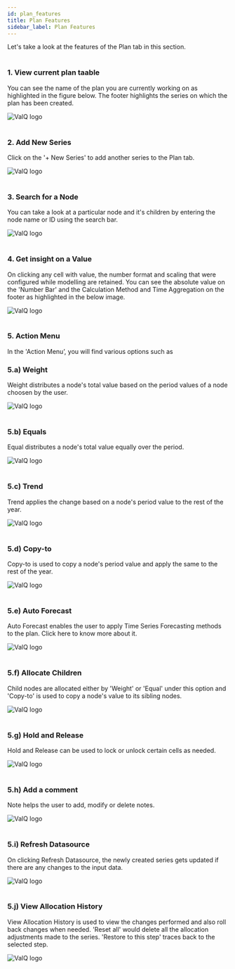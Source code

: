 ```yaml
---
id: plan_features
title: Plan Features
sidebar_label: Plan Features
---
```


<div style={{textAlign: 'justify'}}>
Let's take a look at the features of the Plan tab in this section. 
<br /> <br /> 

### 1. View current plan taable
You can see the name of the plan you are currently working on as highlighted in the figure below. The footer highlights the
series on which the plan has been created. 
</div>
<div style={{textAlign: 'center'}}>
  <Zoom>
<img alt="ValQ logo" src={useBaseUrl('/doc-images/plan/plan5.png')} />
  </Zoom>
</div> <br />
<div style={{textAlign: 'justify'}}>

### 2. Add New Series
Click on the '+ New Series' to add another series to the Plan tab.
</div>
<div style={{textAlign: 'center'}}>
  <Zoom>
<img alt="ValQ logo" src={useBaseUrl('/doc-images/plan/plan18.png')} />
  </Zoom>
</div> <br />
<div style={{textAlign: 'justify'}}>

### 3. Search for a Node
You can take a look at a particular node and it's children by entering the node name or ID  using the search bar. 
</div>
<div style={{textAlign: 'center'}}>
  <Zoom>
<img alt="ValQ logo" src={useBaseUrl('/doc-images/plan/plan6.png')} />
  </Zoom>
</div> <br />
<div style={{textAlign: 'justify'}}>

### 4. Get insight on a Value
On clicking any cell with value, the number format and scaling that were configured while modelling are retained. 
You can see the absolute value on the 'Number Bar' and the Calculation
Method and Time Aggregation on the footer as highlighted in the below image. 
</div>
<div style={{textAlign: 'center'}}>
  <Zoom>
<img alt="ValQ logo" src={useBaseUrl('/doc-images/plan/plan17.png')} />
  </Zoom>
</div>

<div style={{textAlign: 'justify'}}> <br />

### 5. Action Menu 

In the 'Action Menu’, you will find various options such as <br />

### 5.a) Weight

Weight distributes a node's total value based on the period values of a node choosen by the user.
</div>
<div style={{textAlign: 'center'}}>
  <Zoom>
<img alt="ValQ logo" src={useBaseUrl('/doc-images/plan/plan7.png')} />
  </Zoom>
</div>

<div style={{textAlign: 'justify'}}> <br />

### 5.b) Equals

Equal distributes a node's total value equally over the period.
</div>
<div style={{textAlign: 'center'}}>
  <Zoom>
<img alt="ValQ logo" src={useBaseUrl('/doc-images/plan/plan8.png')} />
  </Zoom>
</div>

<div style={{textAlign: 'justify'}}> <br />

### 5.c) Trend

Trend applies the change based on a node's period value to the rest of the year.
</div> 
<div style={{textAlign: 'center'}}>
  <Zoom>
<img alt="ValQ logo" src={useBaseUrl('/doc-images/plan/plan9.png')} />
  </Zoom>
</div>

<div style={{textAlign: 'justify'}}> <br />

### 5.d) Copy-to

Copy-to is used to copy a node's period value and apply the same to the rest of the year.
</div>
<div style={{textAlign: 'center'}}>
  <Zoom>
<img alt="ValQ logo" src={useBaseUrl('/doc-images/plan/plan10.png')} />
  </Zoom>
</div>

<div style={{textAlign: 'justify'}}> <br />

### 5.e) Auto Forecast

Auto Forecast enables the user to apply Time Series Forecasting methods to the plan. Click here to know more about it. 
</div>
<div style={{textAlign: 'center'}}>
  <Zoom>
<img alt="ValQ logo" src={useBaseUrl('/doc-images/plan/plan11.png')} />
  </Zoom>
</div>

<div style={{textAlign: 'justify'}}> <br />

### 5.f) Allocate Children

Child nodes are allocated either by 'Weight' or 'Equal' under this 
option and 'Copy-to' is used to copy a node's value to its sibling nodes.
</div>
<div style={{textAlign: 'center'}}>
  <Zoom>
<img alt="ValQ logo" src={useBaseUrl('/doc-images/plan/plan12.png')} />
  </Zoom>
</div>

<div style={{textAlign: 'justify'}}> <br />

### 5.g) Hold and Release
Hold and Release can be used to lock or unlock certain cells as needed. 
</div>
<div style={{textAlign: 'center'}}>
  <Zoom>
<img alt="ValQ logo" src={useBaseUrl('/doc-images/plan/plan13.png')} />
  </Zoom>
</div>

<div style={{textAlign: 'justify'}}> <br />

### 5.h) Add a comment

Note helps the user to add, modify or delete notes. 
</div>
<div style={{textAlign: 'center'}}>
  <Zoom>
<img alt="ValQ logo" src={useBaseUrl('/doc-images/plan/plan14.png')} />
  </Zoom>
</div>

<div style={{textAlign: 'justify'}}> <br />

### 5.i) Refresh Datasource

On clicking Refresh Datasource, the newly created series gets updated if there are any changes to the input data.
</div>
<div style={{textAlign: 'center'}}>
  <Zoom>
<img alt="ValQ logo" src={useBaseUrl('/doc-images/plan/plan15.png')} />
  </Zoom>
</div>

<div style={{textAlign: 'justify'}}> <br />

### 5.j) View Allocation History

View Allocation History is used to view the changes performed and also roll back changes when needed.
'Reset all' would delete all the allocation adjustments made to the series. 'Restore to this
step' traces back to the selected step.
</div> 
<div style={{textAlign: 'center'}}>
  <Zoom>
<img alt="ValQ logo" src={useBaseUrl('/doc-images/plan/plan16.png')} />
  </Zoom>
</div>

